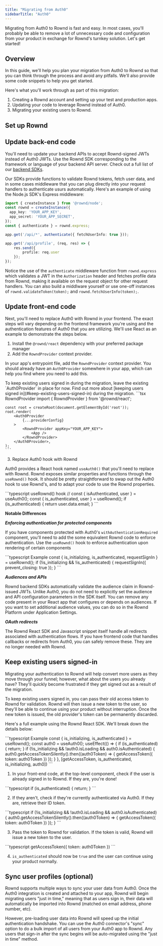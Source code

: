 ```yaml
---
title: "Migrating from Auth0"
sidebarTitle: "Auth0"
---
```

Migrating from Auth0 to Rownd is fast and easy. In most cases, you'll probably be able to remove a lot of unnecessary code and configuration from your product in exchange for Rownd's turnkey solution. Let's get started!

## Overview
In this guide, we'll help you plan your migration from Auth0 to Rownd so that you can think through the process and avoid any pitfalls. We'll also provide some code snippets to help you get started.

Here's what you'll work through as part of this migration:
1. Creating a Rownd account and setting up your test and production apps.
2. Updating your code to leverage Rownd instead of Auth0.
3. Migrating your existing users to Rownd.

## Set up Rownd
<Snippet file="migration/setup-rownd-steps.mdx" provider="auth0" />

## Update back-end code
You'll need to update your backend APIs to accept Rownd-signed JWTs instead of Auth0 JWTs. Use the Rownd SDK corresponding to the framework or language of your backend API server. Check out a full list of our [backend SDKs](https://docs.rownd.io/sdk-reference/backend/overview).

Our SDKs provide functions to validate Rownd tokens, fetch user data, and in some cases middleware that you can plug directly into your request handlers to authenticate usurs automatically. Here's an example of using the Node.js SDK's Express middleware:

```typescript
import { createInstance } from '@rownd/node';
const rownd = createInstance({
  app_key: 'YOUR_APP_KEY',
  app_secret: 'YOUR_APP_SECRET',
});
const { authenticate } = rownd.express;

app.get('/api/*', authenticate({ fetchUserInfo: true }));

app.get('/api/profile', (req, res) => {
    res.send({
        profile: req.user
    });
});
```

Notice the use of the `authenticate` middleware function from `rownd.express` which validates a JWT in the `Authorization` header and fetches profile data from Rownd, making it available on the request object for other request handlers. You can also build a middlware yourself or use one-off instances of `rownd.validateToken(token);` and `rownd.fetchUserInfo(token);`. 

## Update front-end code
Next, you'll need to replace Auth0 with Rownd in your frontend. The exact steps will vary depending on the frontend framework you're using and the authentication features of Auth0 that you are utilizing. We'll use React as an example to demonstrate the steps below.

1. Install the `@rownd/react` dependency with your preferred package manager
2. Add the `RowndProvider` context provider.

In your app's entrypoint file, add the `RowndProvider` context provider. You should already have an `Auth0Provider` somewhere in your app, which can help you find where you need to add this.

<Note>
To keep existing users signed in during the migration, leave the existing `Auth0Provider` in place for now. Find out more about [keeping users signed in](#keep-existing-users-signed-in) during the migration.
</Note>

<CodeGroup>
    ```tsx RowndProvider
    import { RowndProvider } from '@rownd/react';

    const root = createRoot(document.getElementById('root'));
    root.render(
        <Auth0Provider
            {...providerConfig}
        >
            <RowndProvider appKey="YOUR_APP_KEY">
                <App />
            </RowndProvider>
        </Auth0Provider>,
    );
    ```
</CodeGroup>

3. Replace Auth0 hook with Rownd

Auth0 provides a React hook named `useAuth0()` that you'll need to replace with Rownd. Rownd exposes similar properties and functions through the `useRownd()` hook. It should be pretty straightforward to swap out the Auth0 hook to use Rownd's, and to adapt your code to use the Rownd properties.

<CodeGroup>
    ```typescript useRownd() hook
    // const { isAuthenticated, user } = useAuth0();
    const { is_authenticated, user } = useRownd();
    if (is_authenticated) {
        return user.data.email;
    }
    ```
</CodeGroup>

**Notable Differences**

**_Enforcing authentication for protected components_**

If you have components protected with Auth0's `withAuthenticationRequired` component, you'll need to add the some equivalent Rownd code to enforce authentication. Use the `useRownd()` hook to enforce authentication upon rendering of certain components

<CodeGroup>
```typescript Example
const { is_initializing, is_authenticated, requestSignIn } = useRownd();
if (!is_initializing && !is_authenticated) {
    requestSignIn({ prevent_closing: true });
}
```
</CodeGroup>

**_Audiences and APIs_**

Rownd backend SDKs automatically validate the audience claim in Rownd-issued JWTs. Unlike Auth0, you do not need to explicitly set the audience and API configuration parameters in the SDK itself. You can remove any code present in your React app that configures or depends on audiences. If you want to set additional audience values, you can do so in the Rownd Platform under Application Settings.

**_OAuth redirects_**

The Rownd React SDK and Javascript snippet itself handle all redirects associated with authentication flows. If you have frontend code that handles callbacks or redirects from Auth0, you can safely remove these. They are no longer needed with Rownd.

## Keep existing users signed-in
Migrating your authentication to Rownd will help convert more users as they move through your funnel; however, what about the users you already have? They'll quickly become frustrated if they get signed out as a result of the migration.

To keep existing users signed in, you can pass their old access token to Rownd for validation. Rownd will then issue a new token to the user, so they'll be able to continue using your product without interruption. Once the new token is issued, the old provider's token can be permanently discarded.

Here's a full example using the Rownd React SDK. We'll break down the details below:

<CodeGroup>
    ```typescript Example
    const { is_initializing, is_authenticated } = useRownd();
    const auth0 = useAuth0();
    useEffect(() => {
        if (is_authenticated) {
            return;
        }
        if (!is_initializing && !auth0.isLoading && auth0.isAuthenticated) {
            auth0.getAccessTokenSilently().then((auth0Token) => {
                getAccessToken({ token: auth0Token })
            });
        }
    }, [getAccessToken, is_authenticated, is_initializing, auth0])
    ```
</CodeGroup>

1. In your front-end code, at the top-level component, check if the user is already signed in to Rownd. If they are, you're done!
<Accordion title="Check if authenticated with Rownd" defaultOpen="true">
    <CodeGroup>
        ```typescript
        if (is_authenticated) {
            return;
        }
        ```
    </CodeGroup>
</Accordion>

2. If they aren't, check if they're currently authenticated via Auth0. If they are, retrieve their ID token.

<Accordion title="Get Auth0 access token" defaultOpen="true">
    <CodeGroup>
        ```typescript
        if (!is_initializing && !auth0.isLoading && auth0.isAuthenticated) {
            auth0.getAccessTokenSilently().then((auth0Token) => {
                getAccessToken({ token: auth0Token })
            });
        }
        ```
    </CodeGroup>
</Accordion>

3. Pass the token to Rownd for validation. If the token is valid, Rownd will issue a new token to the user.

<Accordion title="Exchange for Rownd access token" defaultOpen="true">
    <CodeGroup>
        ```typescript
        getAccessToken({ token: auth0Token })
        ```
    </CodeGroup>
</Accordion>

4. `is_authenticated` should now be `true` and the user can continue using your product normally.

## Sync user profiles (optional)
Rownd supports multiple ways to sync your user data from Auth0. Once the Auth0 integration is created and attached to your app, Rownd will begin migrating users "just in time," meaning that as users sign in, their data will automatically be imported into Rownd (matched on email address, phone number, etc).

However, pre-loading user data into Rownd will speed up the initial authentication handshake. You can use the Auth0 connector's "sync" option to do a bulk import of all users from your Auth0 app to Rownd. Any users that sign-in after the sync begins will be auto-migrated using the "just in time" method.

<Snippet file="migration/testing.mdx" />

<Snippet file="migration/completion.mdx" />
